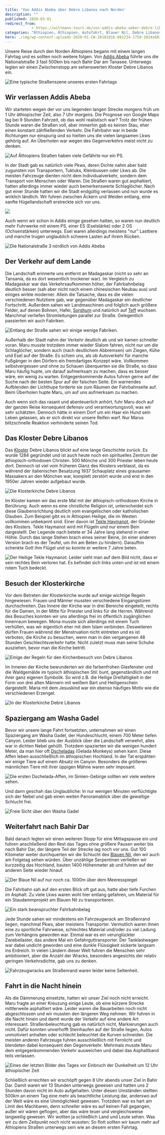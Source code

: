 ```yaml
---
title: 'Von Addis Abeba über Debre Libanos nach Norden'
description: ""
published: 2020-03-01
redirect_from: 
            - https://wittmann-tours.de/von-addis-abeba-ueber-debre-libanos-nach-norden/
categories: "Äthiopien, Äthiopien, Autofahrt, Blauer Nil, Debre Libanos, Dschelada, Gelada, Tekle Haymanot, Verkehr, Washa Gadel"
hero: ./img/wp-content-uploads-2020-01-CW-20181016-081234-1750-1024x683.jpg
---
```

Unsere Reise durch den Norden Äthiopiens begann mit einem langen Fahrtag und es sollten noch weitere folgen. Von [Addis Abeba](http://wittmann-tours.de/addis-abeba-die-hauptstadt-aethiopiens) führte uns die Nationalstraße 3 fast 500km bis nach Bahir Dar am Tanasee. Unterwegs legten wir einen Zwischenstopp am sehenswerten Kloster Debre Libanos ein.

![Eine typische Straßenszene unseres ersten Fahrtags](./img/wp-content-uploads-2020-01-CW-20181016-081234-1750-1024x683.jpg)

<!--more-->

## Wir verlassen Addis Abeba

Wir starteten wegen der vor uns liegenden langen Strecke morgens früh um 1 Uhr äthiopischer Zeit, also 7 Uhr morgens. Die Prognose von Google Maps lag bei 9 Stunden Fahrzeit, ob das wohl realistisch war? Trotz der frühen Stunde waren die Straßen voll, aber immerhin gab es keinen Stau, eher einen konstant zähfließenden Verkehr. Die Fahrbahn war in beide Richtungen nur einspurig und so hielten uns die vielen langsamen Lkws gehörig auf. An Überholen war wegen des Gegenverkehrs meist nicht zu denken.

![Auf Äthiopiens Straßen haben viele Gefährte nur ein PS.](./img/wp-content-uploads-2020-01-CW-20181016-080801-1749-1024x683.jpg)

In der Stadt gab es natürlich viele Pkws, deren Dichte nahm aber bald zugunsten von Transportern, Tuktuks, Kleinbussen oder Lkws ab. Die meisten Fahrzeuge dienten nicht dem Individualverkehr, sondern dem Transport von Menschen oder Waren. Die Straßen waren gut asphaltiert, hatten allerdings immer wieder auch bemerkenswerte Schlaglöcher. Nach gut einer Stunde hatten wir die Stadt endgültig verlassen und nun wurde es wirklich ländlich. Wir fuhren zwischen Äckern und Weiden entlang, eine sanfte Hügellandschaft erstreckte sich vor uns.

![](./img/wp-content-uploads-2020-01-CW-20181016-082522-1753-1024x683.jpg)

Auch wenn wir schon in Addis einige gesehen hatten, so waren nun deutlich mehr Fuhrwerke mit einem PS, einer ES (Eselstärke) oder 2 OS (Ochsenstärken) unterwegs. Esel waren allerdings meistens "nur" Lasttiere und manche trugen unglaublich schwere Lasten auf ihrem Rücken.

![Die Nationalstraße 3 nördlich von Addis Abeba](./img/wp-content-uploads-2020-01-CW-20181016-083806-1757-1024x683.jpg)

## Der Verkehr auf dem Lande

Die Landschaft erinnerte uns entfernt an Madagaskar (nicht so sehr an Tansania, da es dort wesentlich trockener war). Im Vergleich zu Madagaskar war das Verkehrsaufkommen höher, der Fahrbahnbelag deutlich besser (sah aber nicht nach einem chinesischen Neubau aus) und einiges wirkte moderner. Allein die Tatsache, dass es die vielen verschiedenen Nutztiere gab, war gegenüber Madagaskar ein deutlicher Fortschritt. Außerdem sahen wir Landmaschinen und folglich auch größere Felder, auf denen Bohnen, Hafer, [Sorghum](https://de.wikipedia.org/wiki/Sorghumhirsen) und natürlich auf [Teff](https://de.wikipedia.org/wiki/Teff) wuchsen. Manchmal verliefen Stromleitungen parallel zur Straße. Gelegentlich passierten wir auch Fabriken.

![Entlang der Straße sahen wir einige wenige Fabriken.](./img/wp-content-uploads-2020-01-CW-20181016-132053-1768-1024x683.jpg)

Außerhalb der Stadt nahm der Verkehr deutlich ab und wir kamen schneller voran. Maru musste trotzdem immer wieder Slalom fahren, nicht nur um die Schlaglöcher, sondern auch (nach deutlichem Abbremsen) um Ziegen, Kühe und Esel auf der Straße. Es schien uns, als ob Autoverkehr für manche Fußgänger in den Dörfern ein fremdartiges Konzept wäre. Vollkommen selbstvergessen und ohne zu Schauen überquerten sie die Straße, so dass Maru häufig hupte, um darauf aufmerksam zu machen, dass es besser wäre, ein wenig zu warten. Entgegenkommende Autos fuhren gerne auf der Suche nach der besten Spur auf der falschen Seite. Ein warnendes Aufblenden der Lichthupe forderte sie zum Räumen der Fahrbahnseite auf. Beim Überholen hupte Maru, um auf uns aufmerksam zu machen.

Auch wenn sich das rasant und abenteuerlich anhört, fuhr Maru doch auf der ganzen Reise konsequent defensiv und verantwortungsvoll, was wir sehr schätzten. Dennoch hätte in einem Dorf um ein Haar ein Hund sein Leben gelassen, als er sich direkt vor unsere Reifen warf. Nur Marus blitzschnelle Reaktion verhinderte seinen Tod.

## Das Kloster Debre Libanos

Das [Kloster](https://en.wikipedia.org/wiki/Debre_Libanos) Debre Libanos blickt auf eine lange Geschichte zurück. Es wurde 1284 gegründet und ist auch heute noch ein spirituelles Zentrum der äthiopisch-orthodoxen Christen. 500 Mönche und 300 Priester leben heute dort. Dennoch ist viel vom früheren Glanz des Klosters verblasst, da es während der italienischen Besatzung 1937 Schauplatz eines grausamen Massakers an den Mönchen war, komplett zerstört wurde und erst in den 1950er Jahren wieder aufgebaut wurde.

![Die Klosterkirche Debre Libanos](./img/wp-content-uploads-2020-01-CW-20181016-100625-4244-1024x683.jpg)

Im Kloster kamen wir das erste Mal mit der äthiopisch-orthodoxen Kirche in Berührung. Auch wenn es eine christliche Religion ist, unterscheidet sich diese Glaubensrichtung deutlich vom evangelischen oder katholischen Glauben. Zum Beispiel gibt es in Äthiopien Heilige, die im Westen vollkommen unbekannt sind. Einer davon ist [Tekle Haymanot](https://en.wikipedia.org/wiki/Tekle_Haymanot), der Gründer des Klosters. Tekle Haymanot wird mit Flügeln und nur einem Bein dargestellt. Der Legende nach betete er 34 Jahre lang stehend in einer Höhle. Durch das lange Stehen brach eines seiner Beine, (in einer anderen Version brach es der Teufel, um ihn am Beten zu hindern). Daraufhin schenkte Gott ihm Flügel und so konnte er weitere 7 Jahre beten.

![Der Heilige Tekle Haymanot: Leider sieht man auf dem Bild nicht, dass er sein rechtes Bein verloren hat. Es befindet sich links unten und ist mit einem rotem Tuch bedeckt.](http://wittmann-tours.de/wp-content/uploads/2020/01/CW-20181016-102452-4270-683x1024.jpg)

## Besuch der Klosterkirche

Vor dem Betreten der Klosterkirche wurde auf einige wichtige Regeln hingewiesen. Frauen und Männer mussten verschiedene Eingangstüren durchschreiten. Das Innere der Kirche war in drei Bereiche eingeteilt, rechts für die Damen, in der Mitte für Priester und links für die Herren. Während des Besuches konnten wir uns allerdings frei im öffentlich zugänglichen Innenraum bewegen. Mona musste sich allerdings mit einem Tuch verhüllen, was wir eigentlich eher mit dem Islam verbinden. Desweiteren dürfen Frauen während der Menstruation nicht eintreten und es ist verboten, die Kirche zu besuchen, wenn man in den vergangenen 48 Stunden Geschlechtsverkehr hatte. Nicht zuletzt muss man seine Schuhe ausziehen, bevor man die Kirche betritt.

![Einige der Regeln für den Kirchenbesuch von Debre Libanos](http://wittmann-tours.de/wp-content/uploads/2020/01/CW-20181016-095853-1761-1024x683.jpg)

Im Inneren der Kirche bewunderten wir die farbenfrohen Glasfenster und die Waldgemälde im typisch äthiopischen Stil: bunt, gegenständlich und mit ihrer ganz eigenen Symbolik. So wird z.B. die Heilige Dreifaltigkeit in der Form von drei alten Männern mit weißem Bart und Heiligenschein dargestellt. Maria mit dem Jesuskind war ein ebenso häufiges Motiv wie die verschiedenen Erzengel.

![In der Klosterkirche Debre Libanos](http://wittmann-tours.de/wp-content/uploads/2020/01/CW-20181016-101916-4262-HDR-1024x683.jpg)

## Spaziergang am Washa Gadel

Bevor wir unsere lange Fahrt fortsetzten, unternahmen wir einen Spaziergang am Washa Gadel, der Hundeschlucht, einem 700 Meter tiefen Canyon. Leider blieb uns der Ausblick über die Landschaft verwehrt, alles war in dichten Nebel gehüllt. Trotzdem spazierten wir die wenigen hundert Meter, da man hier oft [Dscheladas](https://de.wikipedia.org/wiki/Dschelada) (Gelada Monkeys) sehen kann. Diese Affen leben ausschließlich im äthiopischen Hochland. In der Tat erspähten wir einige Tiere auf einem Absatz im Canyon. Besonders die größeren männlichen Tiere mit ihrer üppigen Mähne waren sehr imposant.

![Die ersten Dschelada-Affen, im Simien-Gebirge sollten wir viele weitere sehen.](http://wittmann-tours.de/wp-content/uploads/2020/01/CW-20181016-112629-4277-1024x683.jpg)

Und dann geschah das Unglaubliche: In nur wenigen Minuten verflüchtigte sich der Nebel und gab einen weiten Panoramablick über die gewaltige Schlucht frei.

![Freie Sicht über den Washa Gadel](http://wittmann-tours.de/wp-content/uploads/2020/01/CW-20181016-115802-4301-1024x683.jpg)

## Weiterfahrt nach Bahir Dar

Bald danach legten wir einen weiteren Stopp für eine Mittagspause ein und fuhren anschließend den Rest das Tages ohne größere Pausen weiter bis nach Bahir Dar, der längere Teil der Strecke lag noch vor uns. Gut 100 Kilometer weiter durchquerten wir die Schlucht des [Blauen Nil](https://de.wikipedia.org/wiki/Blauer_Nil), den wir auch am Folgetag sehen würden. Über unzählige Serpentinen verließen wir kurzzeitig das Hochland, bauten 1400 Höhenmeter ab und fuhren auf der anderen Seite wieder hinauf.

![Der Blaue Nil auf nur noch ca. 1000m über dem Meeresspiegel](http://wittmann-tours.de/wp-content/uploads/2020/01/CW-20181016-145933-1781-1024x683.jpg)

Die Fahrbahn sah auf den ersten Blick oft gut aus, hatte aber tiefe Furchen im Asphalt. Zu viele Lkws waren wohl hier entlang gefahren, um Material für ein Staudammprojekt am Blauen Nil zu transportieren.

![Ein stark beanspruchter Fahrbahnbelag](http://wittmann-tours.de/wp-content/uploads/2020/01/CW-20181016-151117-1807-1024x683.jpg)

Jede Stunde sahen wir mindestens ein Fahrzeugwrack am Straßenrand liegen, manchmal Pkws, aber meistens Transporter. Vermutlich waren ihnen eine zu sportliche Fahrweise, schlechtes Material und/oder zu viel Ladung zum Verhängnis geworden war. Einmal war es ein verunglückter Zwiebellaster, das andere Mal ein Gefahrguttransporter. Der Tanklastwagen war dabei undicht geworden und eine dunkle Flüssigkeit sickerte langsam ins Erdreich. In vielen Ländern dieser Welt fuhren die Menschen sehr ambitioniert, aber die Anzahl der Wracks, besonders angesichts der relativ geringen Verkehrsdichte, gab uns zu denken.

![Fahrzeugwracks am Straßenrand waren leider keine Seltenheit.](http://wittmann-tours.de/wp-content/uploads/2020/01/CW-20181016-151007-1801-1024x683.jpg)

## Fahrt in die Nacht hinein

Als die Dämmerung einsetzte, hatten wir unser Ziel noch nicht erreicht. Maru fragte an einer Kreuzung einige Leute, ob eine kürzere Strecke mittlerweile asphaltiert wäre. Leider waren die Bauarbeiten noch nicht abgeschlossen und wir mussten den längeren Weg nehmen. Wir fuhren in die Nacht hinein und damit wurde der Verkehr auf eine andere Art interessant. Straßenbeleuchtung gab es natürlich nicht, Markierungen auch nicht. Dafür konnten unverhofft Steinhaufen auf der Straße liegen, Autos unmotiviert anhalten oder schlecht beleuchtet die Kurven schneiden. Die meisten anderen Fahrzeuge fuhren ausschließlich mit Fernlicht und blendeten dabei konsequent den Gegenverkehr. Mehrmals musste Maru dem entgegenkommenden Verkehr ausweichen und dabei das Asphaltband teils verlassen.

![Eines der letzten Bilder des Tages vor Einbruch der Dunkelheit um 12 Uhr äthiopischer Zeit](http://wittmann-tours.de/wp-content/uploads/2020/01/CW-20181016-174721-1825-1024x683.jpg)

Schließlich erreichten wir erschöpft gegen 8 Uhr abends unser Ziel in Bahir Dar. Damit waren wir 13 Stunden unterwegs gewesen und hatten uns 2 Stunden davon nicht im Auto aufgehalten. Unter diesen Umständen stellten 500km an einem Tag eine mehr als beachtliche Leistung dar, anderswo auf der Welt wäre es eine Unmöglichkeit gewesen. Trotzdem war es hart am Limit des Machbaren, denn schneller wäre es auf keinen Fall gegangen, außer wir wären geflogen, aber das wäre teuer und vergleichsweise langweilig gewesen. Wir wollten ja schließlich Land und Leute sehen. Was wir zu dem Zeitpunkt noch nicht wussten: So flott sollten wir kaum mehr auf Äthiopiens Straßen unterwegs sein wie an diesem ersten Fahrtag.
